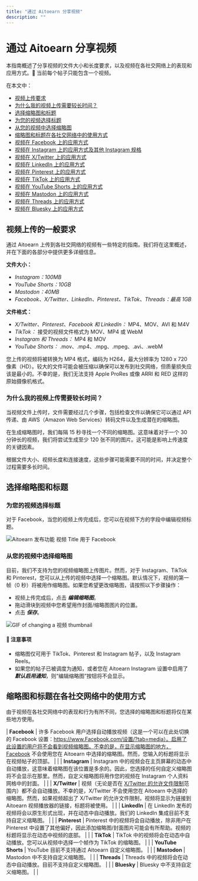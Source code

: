 ```yaml
---
title: "通过 Aitoearn 分享视频"
description: ""
---
```

# 通过 Aitoearn 分享视频

本指南概述了分享视频的文件大小和长度要求，以及视频在各社交网络上的表现和应用方式。📝 当前每个帖子只能包含一个视频。

在本文中：
- [视频上传要求](#h_d7bace96-7f52-4396-8f82-dda95ee284eb)
- [为什么我的视频上传需要较长时间？](#h_01HCZ16PY9S79H6K9F255CJDWB)
- [选择缩略图和标题](#h_038ca001-4c5c-4ae6-a773-92a9dedb22b1)
- [为您的视频选择标题](#h_01HCZ16PY9W8C5B7T91T67P23N)
- [从您的视频中选择缩略图](#Choosing-a-thumbnail-from-您的-视频-gT-D7)
- [缩略图和标题在各社交网络中的使用方式](#h_01HCZ16PY9Q25YK8AWZM0TA8WH)
- [视频在 Facebook 上的应用方式](#h_28e5cd88-63da-4cf5-a08e-531860f83152)
- [视频在 Instagram 上的应用方式及其他 Instagram 规格](#h_f2334bb2-de89-47fd-a16a-7d08c95d507e)
- [视频在 X/Twitter 上的应用方式](#h_7c45d417-cb74-47eb-805e-b64040b46d6d)
- [视频在 LinkedIn 上的应用方式](#h_af5f3b38-9ad4-484a-b7a3-a29d431eba34)
- [视频在 Pinterest 上的应用方式](#h_8d5a2ee2-7c08-43a9-bd2f-79a149cdd811)
- [视频在 TikTok 上的应用方式](#h_01G63BR55390VGR67VSNGYEHNX)
- [视频在 YouTube Shorts 上的应用方式](#How-视频s-应用ear-在-您Tube-Shorts--y_lz)
- [视频在 Mastodon 上的应用方式](#How-视频s-应用ear-在-Mastodon-7sest)
- [视频在 Threads 上的应用方式](#How-视频s-应用ear-在-Threads-1Bcvd)
- [视频在 Bluesky 上的应用方式](#How-视频s-应用ear-在-Bluesky-JyDIl)

## 视频上传的一般要求

通过 Aitoearn 上传到各社交网络的视频有一些特定的指南。我们将在这里概述，并在下面的各部分中提供更多详细信息。

**文件大小：**
- *Instagram：100MB*
- *YouTube Shorts：10GB*
- *Mastodon：40MB*
- *Facebook、X/Twitter、LinkedIn、Pinterest、TikTok、Threads：最高 1GB*

**文件格式：**
- *X/Twitter、Pinterest、Facebook 和 LinkedIn：* MP4、MOV、AVI 和 M4V
- *TikTok：* 接受的视频文件格式为 MOV、MP4 或 WebM
- *Instagram 和 Threads：* MP4 和 MOV
- *YouTube Shorts：* .mov、.mp4、.mpg、.mpeg、.avi、.webM

您上传的视频将被转换为 MP4 格式，编码为 H264，最大分辨率为 1280 x 720 像素（HD）。较大的文件可能会被压缩以确保可以发布到社交网络，但质量损失应该是最小的。不幸的是，我们无法支持 Apple ProRes 或像 ARRI 和 RED 这样的原始摄像机格式。

### 为什么我的视频上传需要较长时间？

当视频文件上传时，文件需要经过几个步骤，包括检查文件以确保它可以通过 API 传递、由 AWS（Amazon Web Services）转码文件以及生成潜在的缩略图。

在生成缩略图时，我们每隔 15 秒寻找一个不同的缩略图。这意味着对于一个 30 分钟长的视频，我们将尝试生成至少 120 张不同的图片。这可能是影响上传速度的关键因素。

根据文件大小、视频长度和连接速度，这些步骤可能需要不同的时间，并决定整个过程需要多长时间。

## 选择缩略图和标题

### 为您的视频选择标题

对于 Facebook，当您的视频上传完成后，您可以在视频下方的字段中编辑视频标题。

![Aitoearn 发布功能 视频 Title 用于 Facebook](//d33v4339jhl8k0.cloudfront.net/docs/assets/64cb6cf86d4a3e191f237e66/图片s/65a6e1b069979704a279a2c4/文件-N9MHe5aoDp.jpg)

### 从您的视频中选择缩略图

目前，我们不支持为您的视频缩略图上传图片。然而，对于 Instagram、TikTok 和 Pinterest，您可以从上传的视频中选择一个缩略图。默认情况下，视频的第一帧（0 秒）将被用作缩略图。如果您希望更改缩略图，请按照以下步骤操作：

- 视频上传完成后，点击 ***编辑缩略图***。
- 拖动滑块到视频中您希望用作封面/缩略图图片的位置。
- 点击 ***保存***。

![GIF of changing a 视频 thumbnail](//d33v4339jhl8k0.cloudfront.net/docs/assets/64cb6cf86d4a3e191f237e66/图片s/6514999cf8eafb48f4e81360/img-1662243-1695848855-330537964.gif)

#### 📝 注意事项
- 缩略图仅可用于 TikTok、Pinterest 和 Instagram 帖子，以及 Instagram Reels。
- 如果您的帖子已被调度为通知，或者您在 Aitoearn Instagram 设置中启用了 ***默认启用通知***，则“编辑缩略图”按钮将不会显示。

## 缩略图和标题在各社交网络中的使用方式

由于视频在各社交网络中的表现和行为有所不同，您选择的缩略图和标题将仅在某些地方使用。

| **Facebook** | 许多 Facebook 用户选择自动播放视频（这是一个可以在此处切换的 Facebook 设置：https://www.Facebook.com/设置/?tab=media）。启用了此设置的用户将不会看到视频缩略图。不幸的是，在显示缩略图的地方，Facebook 不会使用您在 Aitoearn 中选择的缩略图。然而，您输入的标题将显示在视频帖子的顶部。 | | | **Instagram** | Instagram 中的视频会在主页屏幕的动态中自动播放，这意味着缩略图在该位置是多余的。因此，您选择的任何自定义缩略图将不会显示在那里。然而，自定义缩略图将用作您的视频在 Instagram 个人资料网格中的封面。 | | | **X/Twitter** | 视频（无论是否在 [X/Twitter 的允许文件限制](https://帮助.Twitter.com/en/using-Twitter/Twitter-视频s)范围内）都不会自动播放。不幸的是，X/Twitter 不会使用您在 Aitoearn 中选择的缩略图。然而，如果视频超出了 X/Twitter 的允许文件限制，视频将显示为链接到 Aitoearn 视频播放器的链接，标题将被使用。 | | | **LinkedIn** | 在 LinkedIn 发布的视频将会以原生形式出现，并在动态中自动播放。我们的 LinkedIn 集成目前不支持自定义缩略图。 | | | **Pinterest** | Pinterest 中的视频将会自动播放，除非用户在 Pinterest 中设置了其他偏好，因此添加缩略图/封面图片可能会有所帮助。视频的标题将显示在动态中视频的底部。 | | | **TikTok** | TikTok 中的视频将会在动态中自动播放。您可以从视频中选择一个帧作为 TikTok 的缩略图。 | | | **YouTube Shorts** | YouTube 目前不支持通过 Aitoearn 自定义缩略图。 | | | **Mastodon** | Mastodon 中不支持自定义缩略图。 | | | **Threads** | Threads 中的视频将会在动态中自动播放。目前不支持自定义缩略图。 | | | **Bluesky** | Bluesky 中不支持自定义缩略图。 | |
